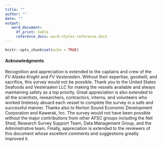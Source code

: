 ```yaml
---
title: ""
author: ""
date: ""
output: 
   word_document:
     df_print: kable
     reference_docx: word-styles-reference.docx
---
```


```r
knitr::opts_chunk$set(echo = TRUE)
```

#### Acknowledgments

Recognition and appreciation is extended to the captains and crew of the *FV Alaska Knight* and *FV Vesteraalen*. Without their expertise, goodwill, and sacrifice, this survey would not be possible. Thank you to the United States Seafoods and Vesteraalen LLC for making the vessels available and always maintaining safety as a top priority. Great appreciation is also extended to all the scientists, researchers, contractors, interns, and volunteers who worked tirelessly aboard each vessel to complete the survey in a safe and successful manner. Thanks also to Norton Sound Economic Development Corporation and Kawerak, Inc. The survey would not have been possible without the major contributions from other AFSC groups including the Net Shed, Research Survey Support Team, Data Management Group, and the Administrative team. Finally, appreciation is extended to the reviewers of this document whose excellent comments and suggestions greatly improved it. 

